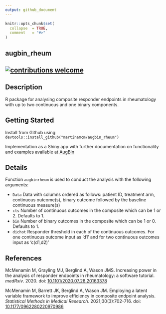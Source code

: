 ```yaml
---
output: github_document
---
```


```r
knitr::opts_chunk$set(
  collapse  = TRUE,
  comment   = "#>"
)
```

## augbin_rheum

## [![contributions welcome](https://img.shields.io/badge/contributions-welcome-brightgreen.svg?style=flat)](https://github.com/dwyl/esta/issues)

## Description

R package for analysing composite responder endpoints in rheumatology with up to two continuous and one binary components. 


## Getting Started 

Install from Github using `devtools::install_github("martinamcm/augbin_rheum")`

Implementation as a Shiny app with further documentation on functionality and examples available at [AugBin](https://github.com/martinamcm/AugBin)

## Details 

Function `augbinrheum` is used to conduct the analysis with the following arguments: 

* `Data` Data with columns ordered as follows: patient ID, treatment arm, continuous outcome(s), 
binary outcome followed by the baseline continuous measure(s)
* `cts` Number of continuous outcomes in the composite which can be 1 or 2. Defaults to 1.  
* `bin` Number of binary outcomes in the composite which can be 1 or 0. Defaults to 1. 
* `dichot` Responder threshold in each of the continuous outcomes. For one continuous outcome 
input as 'd1' and for two continuous outcomes input as 'c(d1,d2)'

## References

McMenamin M, Grayling MJ, Berglind A, Wason JMS. Increasing power in the analysis of responder endpoints in rheumatology: a software tutorial. *medRxiv*. 2020. doi: [10.1101/2020.07.28.20163378](https://www.medrxiv.org/content/10.1101/2020.07.28.20163378v1)

McMenamin M, Barrett JK, Berglind A, Wason JM. Employing a latent variable framework to improve efficiency in composite endpoint analysis. *Statistical Methods in Medical Research*. 2021;30(3):702-716. doi: [10.1177/0962280220970986](https://doi.org/10.1177/0962280220970986)
